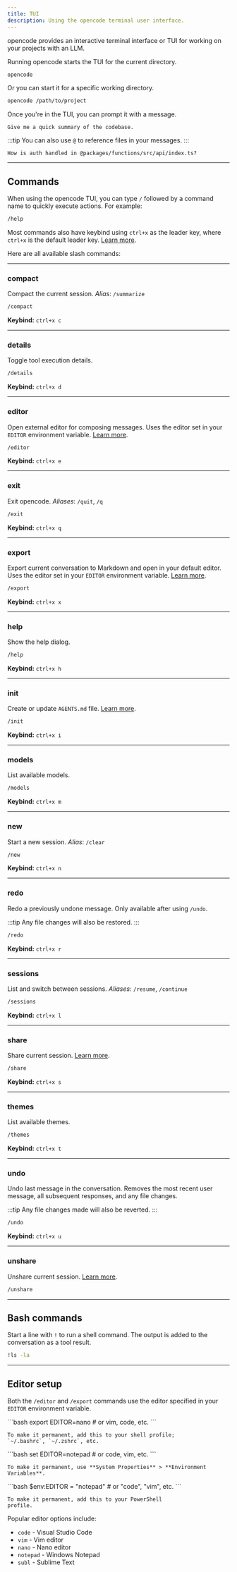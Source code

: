 ```yaml
---
title: TUI
description: Using the opencode terminal user interface.
---
```



opencode provides an interactive terminal interface or TUI for working on your projects with an LLM.

Running opencode starts the TUI for the current directory.

```bash
opencode
```

Or you can start it for a specific working directory.

```bash
opencode /path/to/project
```

Once you're in the TUI, you can prompt it with a message.

```text
Give me a quick summary of the codebase.
```

:::tip
You can also use `@` to reference files in your messages.
:::

```text "@packages/functions/src/api/index.ts"
How is auth handled in @packages/functions/src/api/index.ts?
```

---

## Commands

When using the opencode TUI, you can type `/` followed by a command name to quickly execute actions. For example:

```bash frame="none"
/help
```

Most commands also have keybind using `ctrl+x` as the leader key, where `ctrl+x` is the default leader key. [Learn more](/docs/keybinds).

Here are all available slash commands:

---

### compact

Compact the current session. _Alias_: `/summarize`

```bash frame="none"
/compact
```

**Keybind:** `ctrl+x c`

---

### details

Toggle tool execution details.

```bash frame="none"
/details
```

**Keybind:** `ctrl+x d`

---

### editor

Open external editor for composing messages. Uses the editor set in your `EDITOR` environment variable. [Learn more](#editor-setup).

```bash frame="none"
/editor
```

**Keybind:** `ctrl+x e`

---

### exit

Exit opencode. _Aliases_: `/quit`, `/q`

```bash frame="none"
/exit
```

**Keybind:** `ctrl+x q`

---

### export

Export current conversation to Markdown and open in your default editor. Uses the editor set in your `EDITOR` environment variable. [Learn more](#editor-setup).

```bash frame="none"
/export
```

**Keybind:** `ctrl+x x`

---

### help

Show the help dialog.

```bash frame="none"
/help
```

**Keybind:** `ctrl+x h`

---

### init

Create or update `AGENTS.md` file. [Learn more](/docs/rules).

```bash frame="none"
/init
```

**Keybind:** `ctrl+x i`

---

### models

List available models.

```bash frame="none"
/models
```

**Keybind:** `ctrl+x m`

---

### new

Start a new session. _Alias_: `/clear`

```bash frame="none"
/new
```

**Keybind:** `ctrl+x n`

---

### redo

Redo a previously undone message. Only available after using `/undo`.

:::tip
Any file changes will also be restored.
:::

```bash frame="none"
/redo
```

**Keybind:** `ctrl+x r`

---

### sessions

List and switch between sessions. _Aliases_: `/resume`, `/continue`

```bash frame="none"
/sessions
```

**Keybind:** `ctrl+x l`

---

### share

Share current session. [Learn more](/docs/share).

```bash frame="none"
/share
```

**Keybind:** `ctrl+x s`

---

### themes

List available themes.

```bash frame="none"
/themes
```

**Keybind:** `ctrl+x t`

---

### undo

Undo last message in the conversation. Removes the most recent user message, all subsequent responses, and any file changes.

:::tip
Any file changes made will also be reverted.
:::

```bash frame="none"
/undo
```

**Keybind:** `ctrl+x u`

---

### unshare

Unshare current session. [Learn more](/docs/share#un-sharing).

```bash frame="none"
/unshare
```

---

## Bash commands

Start a line with `!` to run a shell command. The output is added to the conversation as a tool result.

```bash frame="none"
!ls -la
```

---

## Editor setup

Both the `/editor` and `/export` commands use the editor specified in your `EDITOR` environment variable.

<Tabs>
  <TabItem label="Linux/macOS">
    ```bash
    export EDITOR=nano # or vim, code, etc.
    ```

    To make it permanent, add this to your shell profile;
    `~/.bashrc`, `~/.zshrc`, etc.

  </TabItem>
  <TabItem label="Windows (CMD)">
    ```bash
    set EDITOR=notepad # or code, vim, etc.
    ```

    To make it permanent, use **System Properties** > **Environment
    Variables**.

  </TabItem>
  <TabItem label="Windows (PowerShell)">
    ```bash
    $env:EDITOR = "notepad" # or "code", "vim", etc.
    ```

    To make it permanent, add this to your PowerShell
    profile.

  </TabItem>
</Tabs>

Popular editor options include:

- `code` - Visual Studio Code
- `vim` - Vim editor
- `nano` - Nano editor
- `notepad` - Windows Notepad
- `subl` - Sublime Text
